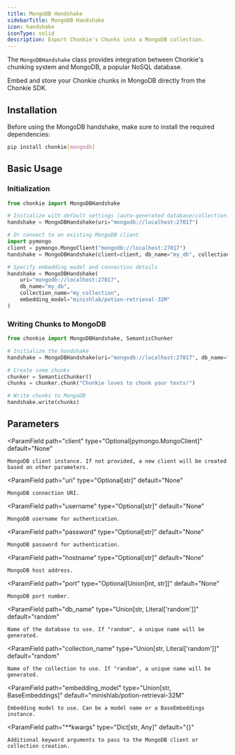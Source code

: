 ```yaml
---
title: MongoDB Handshake
sidebarTitle: MongoDB Handshake
icon: handshake
iconType: solid
description: Export Chonkie's Chunks into a MongoDB collection.
---
```


The `MongoDBHandshake` class provides integration between Chonkie's chunking system and MongoDB, a popular NoSQL database.

Embed and store your Chonkie chunks in MongoDB directly from the Chonkie SDK.

## Installation

Before using the MongoDB handshake, make sure to install the required dependencies:

```bash
pip install chonkie[mongodb]
```

## Basic Usage

### Initialization

```python
from chonkie import MongoDBHandshake

# Initialize with default settings (auto-generated database/collection)
handshake = MongoDBHandshake(uri="mongodb://localhost:27017")

# Or connect to an existing MongoDB client
import pymongo
client = pymongo.MongoClient("mongodb://localhost:27017")
handshake = MongoDBHandshake(client=client, db_name="my_db", collection_name="my_collection")

# Specify embedding model and connection details
handshake = MongoDBHandshake(
    uri="mongodb://localhost:27017",
    db_name="my_db",
    collection_name="my_collection",
    embedding_model="minishlab/potion-retrieval-32M"
)
```

### Writing Chunks to MongoDB

```python
from chonkie import MongoDBHandshake, SemanticChunker    

# Initialize the handshake
handshake = MongoDBHandshake(uri="mongodb://localhost:27017", db_name="my_documents")

# Create some chunks
chunker = SemanticChunker()
chunks = chunker.chunk("Chonkie loves to chonk your texts!")

# Write chunks to MongoDB
handshake.write(chunks)
```

## Parameters

<ParamField
    path="client"
    type="Optional[pymongo.MongoClient]"
    default="None"
>
    MongoDB client instance. If not provided, a new client will be created based on other parameters.
</ParamField>

<ParamField
    path="uri"
    type="Optional[str]"
    default="None"
>
    MongoDB connection URI.
</ParamField>

<ParamField
    path="username"
    type="Optional[str]"
    default="None"
>
    MongoDB username for authentication.
</ParamField>

<ParamField
    path="password"
    type="Optional[str]"
    default="None"
>
    MongoDB password for authentication.
</ParamField>

<ParamField
    path="hostname"
    type="Optional[str]"
    default="None"
>
    MongoDB host address.
</ParamField>

<ParamField
    path="port"
    type="Optional[Union[int, str]]"
    default="None"
>
    MongoDB port number.
</ParamField>

<ParamField
    path="db_name"
    type="Union[str, Literal['random']]"
    default="random"
>
    Name of the database to use. If "random", a unique name will be generated.
</ParamField>

<ParamField
    path="collection_name"
    type="Union[str, Literal['random']]"
    default="random"
>
    Name of the collection to use. If "random", a unique name will be generated.
</ParamField>

<ParamField
    path="embedding_model"
    type="Union[str, BaseEmbeddings]"
    default="minishlab/potion-retrieval-32M"
>
    Embedding model to use. Can be a model name or a BaseEmbeddings instance.
</ParamField>

<ParamField
    path="**kwargs"
    type="Dict[str, Any]"
    default="{}"
>
    Additional keyword arguments to pass to the MongoDB client or collection creation.
</ParamField>